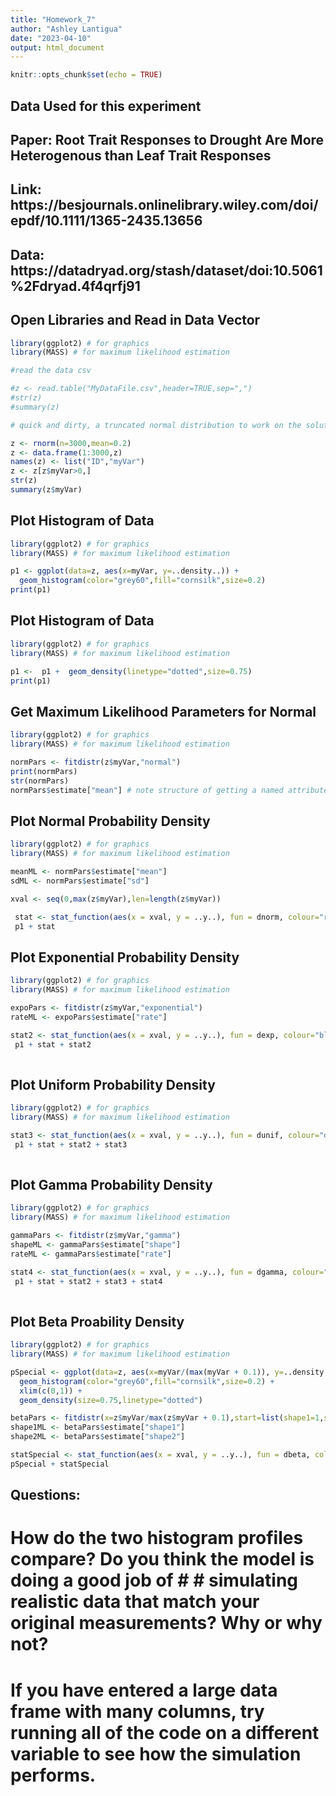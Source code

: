 ```yaml
---
title: "Homework_7"
author: "Ashley Lantigua"
date: "2023-04-10"
output: html_document
---
```


```r
knitr::opts_chunk$set(echo = TRUE)
```

## Data Used for this experiment

## Paper: Root Trait Responses to Drought Are More Heterogenous than Leaf Trait Responses 
## Link: https://besjournals.onlinelibrary.wiley.com/doi/epdf/10.1111/1365-2435.13656
## Data: https://datadryad.org/stash/dataset/doi:10.5061%2Fdryad.4f4qrfj91

## Open Libraries and Read in Data Vector

```r

library(ggplot2) # for graphics
library(MASS) # for maximum likelihood estimation

#read the data csv

#z <- read.table("MyDataFile.csv",header=TRUE,sep=",")
#str(z)
#summary(z)

# quick and dirty, a truncated normal distribution to work on the solution set

z <- rnorm(n=3000,mean=0.2)
z <- data.frame(1:3000,z)
names(z) <- list("ID","myVar")
z <- z[z$myVar>0,]
str(z)
summary(z$myVar)

```

## Plot Histogram of Data 

```r

library(ggplot2) # for graphics
library(MASS) # for maximum likelihood estimation

p1 <- ggplot(data=z, aes(x=myVar, y=..density..)) +
  geom_histogram(color="grey60",fill="cornsilk",size=0.2) 
print(p1)

```


## Plot Histogram of Data

```r

library(ggplot2) # for graphics
library(MASS) # for maximum likelihood estimation

p1 <-  p1 +  geom_density(linetype="dotted",size=0.75)
print(p1)

```

## Get Maximum Likelihood Parameters for Normal

```r

library(ggplot2) # for graphics
library(MASS) # for maximum likelihood estimation

normPars <- fitdistr(z$myVar,"normal")
print(normPars)
str(normPars)
normPars$estimate["mean"] # note structure of getting a named attribute

```

## Plot Normal Probability Density

```r

library(ggplot2) # for graphics
library(MASS) # for maximum likelihood estimation

meanML <- normPars$estimate["mean"]
sdML <- normPars$estimate["sd"]

xval <- seq(0,max(z$myVar),len=length(z$myVar))

 stat <- stat_function(aes(x = xval, y = ..y..), fun = dnorm, colour="red", n = length(z$myVar), args = list(mean = meanML, sd = sdML))
 p1 + stat

```

## Plot Exponential Probability Density

```r

library(ggplot2) # for graphics
library(MASS) # for maximum likelihood estimation

expoPars <- fitdistr(z$myVar,"exponential")
rateML <- expoPars$estimate["rate"]

stat2 <- stat_function(aes(x = xval, y = ..y..), fun = dexp, colour="blue", n = length(z$myVar), args = list(rate=rateML))
 p1 + stat + stat2
 
```
 
## Plot Uniform Probability Density

```r

library(ggplot2) # for graphics
library(MASS) # for maximum likelihood estimation

stat3 <- stat_function(aes(x = xval, y = ..y..), fun = dunif, colour="darkgreen", n = length(z$myVar), args = list(min=min(z$myVar), max=max(z$myVar)))
 p1 + stat + stat2 + stat3
 
```


## Plot Gamma Probability Density 

```r

library(ggplot2) # for graphics
library(MASS) # for maximum likelihood estimation

gammaPars <- fitdistr(z$myVar,"gamma")
shapeML <- gammaPars$estimate["shape"]
rateML <- gammaPars$estimate["rate"]

stat4 <- stat_function(aes(x = xval, y = ..y..), fun = dgamma, colour="brown", n = length(z$myVar), args = list(shape=shapeML, rate=rateML))
 p1 + stat + stat2 + stat3 + stat4
 
```

## Plot Beta Proability Density

```r

library(ggplot2) # for graphics
library(MASS) # for maximum likelihood estimation

pSpecial <- ggplot(data=z, aes(x=myVar/(max(myVar + 0.1)), y=..density..)) +
  geom_histogram(color="grey60",fill="cornsilk",size=0.2) + 
  xlim(c(0,1)) +
  geom_density(size=0.75,linetype="dotted")

betaPars <- fitdistr(x=z$myVar/max(z$myVar + 0.1),start=list(shape1=1,shape2=2),"beta")
shape1ML <- betaPars$estimate["shape1"]
shape2ML <- betaPars$estimate["shape2"]

statSpecial <- stat_function(aes(x = xval, y = ..y..), fun = dbeta, colour="orchid", n = length(z$myVar), args = list(shape1=shape1ML,shape2=shape2ML))
pSpecial + statSpecial

```


## Questions: 

# How do the two histogram profiles compare? Do you think the model is doing a good job of # # simulating realistic data that match your original measurements? Why or why not?

# If you have entered a large data frame with many columns, try running all of the code on a different variable to see how the simulation performs.



